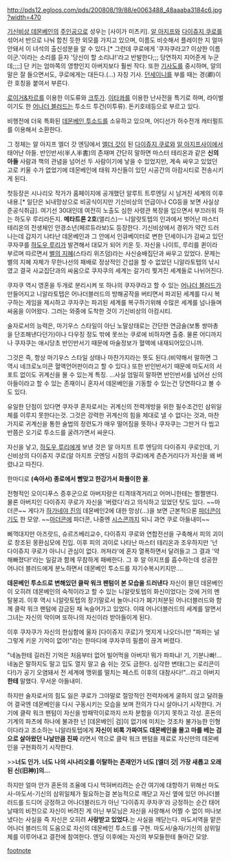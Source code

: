 http://pds12.egloos.com/pds/200808/19/88/e0063488_48aaaba3184c6.jpg?width=470

[[기신비상 데몬베인]]의 [[주인공]]으로 성우는 [사이가 미츠키]. [[알 아지프]]와 [[다이쥬지 쿠로]]를 섞어서 반으로 나눠 합친 듯한 외모를 가지고 있으며, 이름도 비슷해서 플레이한 지 얼마 안돼서 이 녀석의 출신성분을 알 수 있다.[* 그런데 쿠로에게 '쿠자쿠라고? 이상한 이름이군.'이라는 소리를 듣자 '당신이 할 소리냐!'라고 반발한다;;; 당연하지 지어준게 누군데;;;;] 단 키는 엄마쪽의 영향인지 아버지보다 훨씬 작다. 또한 [[기사]]도를 중시하며, 알의 말은 잘 들으면서도, 쿠로에게는 대든다.(…) 자칭 기사. [[던세이니]]를 부를 때는 경(卿)이란 호칭을 붙여서 부른다.

[[로이거&차르]]를 이용한 이도류와 [[크투가]]. [[이타콰]]를 이용한 난사전을 특기로 하며, 라이벌이기도 한 [[어나더 블러드]]는 투소드 투건(이투류). 돈키호테등으로 부르고 있다.

비행전에 더욱 특화된 [[데몬베인 투소드]]를 소유하고 있으며, 어디선가 허수전개 캐터펄트를 이용해서 소환한다.

그 정체는 알 아지프 엘더 갓 엔딩에서 [[엘더 갓]]이 된 [[다이쥬지 쿠로]]와 [[알 아지프]]사이에서 태어난 아들. 반인반서(半人半書)의 존재며 간단히 말하면 마스터 테리온과 같은 '''신의 아들''' 사람과 책의 관념을 넘어선 두 사람이기에 낳을 수 있었지만, 계속 싸우고 있었던 고로 키울 수가 없었기에 데몬베인에 태워 자신들이 있던 시공간의 아캄시티로 전송시키게 된다.

첫등장은 시나리오 작가가 홈페이지에 공개했던 알루트 트루엔딩 시 남겨진 세계의 이후 내용.[* 일단은 뇌내망상으로 비공식이지만 기신비상의 언급이나 CG등을 보면 사실상 준공식취급]. 여기선 30대인데 여전히 노출도 심한 사령관 복장을 입으면서 부끄러워 하는 하도우 루리라든지. '''메타트론 2호'''(앨리스)ㅡ 니알랏토텝의 인과에서 벗어난 마스터 테리온의 전생체인 안경소년(페르듀라보)도 등장한다. 기신비상에서 경위가 약간 드러나는데 갑자기 나타난 데몬베인과 그 안에서 인큐베이터로 변한 던세이니가 감싸고 있던 쿠자쿠를 [[하도우 루리]]가 발견해서 대모가 되어 키운 듯. 자신을 나이트, 루리를 퀸이라 부르며 따르면서 [[별의 지혜]](스타리 위즈덤)라는 사신숭배집단과 싸우고 있었다. 문제는 별의 지혜 자체가 무한나선의 패배로 정상적인 간섭을 할 수 없었던 니알라토텝의 낚시였고 결국 사교집단과의 싸움으로 쿠자쿠의 세계는 갈가리 찢겨진 세계들로 나뉘어진다. 

쿠자쿠 역시 영혼을 두개로 분리시켜 또 하나의 쿠자쿠라고 할 수 있는 [[어나더 블러드]]가 만들어지고 니알라토텝은 어나더블러드의 방해공작을 버티면서 파괴된 세계를 다시 복구하는 게임을 제시하고 쿠자쿠는 파괴된 세계를 복구하기위해 수많은 세계를 넘나들며 싸움을 이어왔다. 그러는 와중에 도착한 것이 기신비상의 아캄시티.

술자로서의 능력은, 마기우스 스타일이 아닌 노말상태로는 간단한 연금술(보통 쌍마총을 단조해낸다던가)이나 다우징 정도 밖에 못쓰는 쿠로에 비하자면 출중.
물론 어디까지나 쿠자쿠는 애시당초 반인반서기 때문에 마술정보가 혈액에 내재되어있으니까. 

그것은 즉, 항상 마기우스 스타일 상태나 마찬가지라는 뜻도 된다.(비약해서 말하면 그 역시 네크로노미콘 혈액언어판이라고 할 수 있다.) 또한 반인반서기 때문에 마도서의 서포트 없이도 귀계신을 몰 수 있는게 특징. ...사실 엄밀히 말하면 반인반서를 넘어선 신의 아들이라고 할 수 있는 존재이니 혼자서 데몬베인을 기동할 수 있는건 당연하다고 볼 수도 있다.

유일한 단점이 있다면 쿠자쿠 혼자로서는 귀계신의 전력개방을 위한 필수조건인 삼위일체를 이루지 못한다는것. 그것은 강력한 귀계신의 힘을 제대로 낼 수 없다는 것과, 마찬가지로 귀계신을 통한 술법의 정련도가 매우 떨어짐을 뜻하나 쿠자쿠는 그딴거 다 씹고 반쯤은 오기로 투소드를 굴려가면서 싸운다.

자신을 낳고, [[하도우 루리]]에게 보낸 것은 알 아지프 트루 엔딩의 다이쥬지 쿠로인데, 기신비상의 다이쥬지 쿠로(알 아지프 굿엔딩 시점의 쿠로)에게 츤츤거리다가 자신을 왜 버렸냐고 따진다.

한마디로 '''(속아서) 종로에서 뺨맞고 한강가서 화풀이한 꼴'''.

전형적인 오이디푸스 증후군으로 아버지랑은 티격태격거리고 어머니한테는 쩔쩔맨다. 물론 아버지인 다이쥬지 쿠로가 자신을 '버렸다'라고 의식하고 있었던 탓도 있다.  ~~마더콘~~ 게다가 [[하가네야 진]]의 데몬베인2에 대한 망상(...)을 보면 근본적으론 [[파더콘]]이기도 한 모양. ~~[[마더콘]]에 파더콘, 나중엔 [[시스콘]]까지 되니 과연 쿠로 아들내미~~

삐꺽대지만 아즈랏드, 슈르즈베리교수, 다이쥬지 쿠로와 연합전선을 구축해서 피의 괴이로 창조된 몽환심모에 진입. 이후 피의 괴이로 나타난 마스터 테리온과 조우하지만 '넌 다이쥬지 쿠로가 아니니 관심이 없다. 꺼져라'에 혼자 열폭하면서 달려들고 그 결과 '약해빠졌다!'라는 일갈과 함께 무참하게 패배한다. 그 후 알 아지프를 흡수하는데 성공한 어나더 블러드에게 분노하면서 데몬베인 투소드를 자기수복시키지만.... 

'''데몬베인 투소드로 변해있던 클락 워크 팬텀이 본 모습을 드러낸다''' 자신이 몰던 데몬베인이 오히려 데몬베인의 숙적이라고 할 수 있는 니알랏토텝의 화신이었다는 것에 거의 멘탈붕괴. 이후 역시 니알랏토텝의 장기말로서 놀아나다가 폐기처분된 어나더블러드와 함께 클락 워크 팬텀에 감금된 채 녹슬어가고 있었다. 이때 어나더블러드의 세계를 알면서 그녀는 자신의 악이며 또하나의 자신이라 받아들이게 된다.

이후 쿠자쿠가 자신의 한심함에 울자 [다이쥬지 쿠로]가 멋지게 나오더니만 "파파는 널 그렇게 키운 기억이 없어!"라는 한마디에 쿠자쿠의 필름이 끊겨 버렸다.

"네놈한테 길러진 기억은 처음부터 없어 빌어먹을 아버지! 뭐가 파파냐! 기, 기분나빠!…네놈은 말하지도 말고 입도 열지 말고 숨 쉬는 것도 금한다. 심각한 변태(그는 로리콘이다!)가 공기 오염돼서 전 세계에 맹위를 떨치는 페스트 이후의 대참사다!"…라고 아버지'''한테''' 말했다. 무서운 아들내미.

하지만 술자로서의 힘도 잃은 쿠로가 그야말로 절망적인 전력차에게 굴하지 않고 달려들어 결국엔 데몬베인을 다시 구동시키는 모습을 보며 전의가 다시 살아나기 시작한다. 거기에 클락 워크 팬텀이 자신을 방패막이로까지 쓰자 분함을 이기지 못하고 각성. 혼돈의 기계의 파츠에 하나에 불과한 넌 [데몬베인| 검]이 없기에 미치는 것조차 불가능한 인형이다라고 조소하는 니알라토텝에게 '''자신이 비록 가짜여도 데몬베인을 몰고 마를 베는 검으로 살아왔던 나날만큼 진짜''' 라면서 역으로 클락 워크 팬텀을 재료로 자신만의 데몬베인을 구현화하기 시작한다.

>>''' 너도 인가. 너도 나의 시나리오를 이탈하는 존재인가 너도 [엘더 갓| 가장 새롭고 오래된 신(旧神)]의...'''

하지만 얼마 안가 혼돈의 조율에 다시 먹혀버리려는 순간 여기에 대항하기 위해선 마도사-마도서-기신의 삼위일체가 필요하는걸 본능적으로 깨닫고 자신 옆에 있던 어나더블러드를 드디어 긍정하고 어나더블러드가 아닌 '다이쥬지 쿠자쿠'라 긍정하는 순간 태어날때의 비전으로 자신이 버려진 게 아닌 부모님은 자신을 사랑해서 어쩔 수 없이 떠나보냈다는 사실을 즉 자신은 오히려 '''사랑받고 있었다.'''는 사실을 깨닫는다. 마도서역을 맡은 어나더 블러드의 도움으로 자신의 데몬베인 투소드를 구현. 마도서/술자/기신의 삼위일체를 이루어내고 결전에 참여한다. 엔딩 이후에는 자신의 부모들한테 돌아간 모양. 

[[footnote]]

